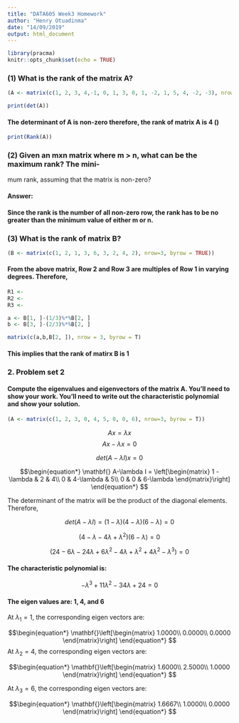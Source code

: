 ```yaml
---
title: "DATA605 Week3 Homework"
author: "Henry Otuadinma"
date: "14/09/2019"
output: html_document
---
```


```r
library(pracma)
knitr::opts_chunk$set(echo = TRUE)
```

### (1) What is the rank of the matrix A?


```r

(A <- matrix(c(1, 2, 3, 4,-1, 0, 1, 3, 0, 1, -2, 1, 5, 4, -2, -3), nrow=4, byrow = TRUE))

```


```r

print(det(A))

```

#### The determinant of A is non-zero therefore, the rank of matrix A is 4 ()

```r

print(Rank(A))

```

### (2) Given an mxn matrix where m > n, what can be the maximum rank? The mini-
mum rank, assuming that the matrix is non-zero?

#### Answer:
#### Since the rank is the number of all non-zero row, the rank has to be no greater than the minimum value of either m or n.

### (3) What is the rank of matrix B?

```r

(B <- matrix(c(1, 2, 1, 3, 6, 3, 2, 4, 2), nrow=3, byrow = TRUE))

```
#### From the above matrix, Row 2 and Row 3 are multiples of Row 1 in varying degrees. Therefore,

```r
R1 <- 
R2 <- 
R3 <- 

a <- B[1, ]-(1/3)%*%B[2, ]
b <- B[3, ]-(2/3)%*%B[2, ]

matrix(c(a,b,B[2, ]), nrow = 3, byrow = T)

```

#### This implies that the rank of matirx B is 1

### 2. Problem set 2
#### Compute the eigenvalues and eigenvectors of the matrix A. You'll need to show your work. You'll need to write out the characteristic polynomial and show your solution.

```r

(A <- matrix(c(1, 2, 3, 0, 4, 5, 0, 0, 6), nrow=3, byrow = T))

```

$$ Ax = \lambda x $$
$$ Ax - \lambda x = 0 $$

$$ det \left( A - \lambda I \right)x = 0$$

$$\begin{equation*}
\mathbf{} A-\lambda I = \left[\begin{matrix}
1 - \lambda & 2 & 4\\ 0 & 4-\lambda & 5\\ 0 & 0 & 6-\lambda
\end{matrix}\right] 
\end{equation*}
$$

The determinant of the matrix will be the product of the diagonal elements. Therefore,

$$det\left( A-\lambda I\right) = \left(1-\lambda\right)\left(4-\lambda \right)\left(6-\lambda \right) = 0 $$

$$ \left(4-\lambda - 4\lambda + \lambda^{2}\right)\left(6-\lambda \right) = 0$$


$$ \left(24-6\lambda - 24\lambda + 6\lambda^{2}-4\lambda + \lambda^{2} + 4\lambda^{2} - \lambda^3\right) = 0$$

#### The characteristic polynomial is:
$$-\lambda^3 + 11\lambda^2 - 34\lambda + 24 = 0$$

#### The eigen values are: 1, 4, and 6

At $\lambda_1 = 1$, the corresponding eigen vectors are:

$$\begin{equation*}
\mathbf{}\left[\begin{matrix}
1.0000\\ 0.0000\\ 0.0000
\end{matrix}\right] 
\end{equation*}
$$
At $\lambda_2 = 4$, the corresponding eigen vectors are:

$$\begin{equation*}
\mathbf{}\left[\begin{matrix}
1.6000\\ 2.5000\\ 1.0000
\end{matrix}\right] 
\end{equation*}
$$


At $\lambda_3 = 6$, the corresponding eigen vectors are:

$$\begin{equation*}
\mathbf{}\left[\begin{matrix}
1.6667\\ 1.0000\\ 0.0000
\end{matrix}\right] 
\end{equation*}
$$

























